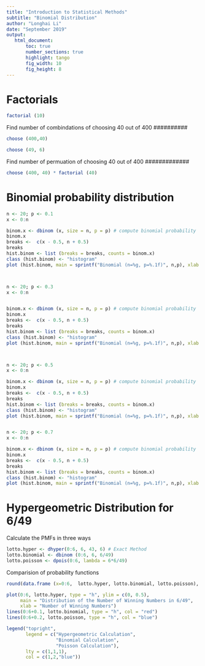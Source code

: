 ```yaml
---
title: "Introduction to Statistical Methods"
subtitle: "Binomial Distribution"
author: "Longhai Li"
date: "September 2019"
output: 
   html_document:
       toc: true
       number_sections: true
       highlight: tango
       fig_width: 10
       fig_height: 8
---
```

# Factorials 

```r
factorial (10)
```

Find number of combindations of choosing 40 out of 400 ##########

```r
choose (400,40)

choose (49, 6)
```

Find number of permuation of choosing 40 out of 400 #############

```r
choose (400, 40) * factorial (40)
```

# Binomial probability distribution 

```r
n <- 20; p <- 0.1
x <- 0:n

binom.x <- dbinom (x, size = n, p = p) # compute binomial probability
binom.x
breaks <-  c(x - 0.5, n + 0.5)
breaks
hist.binom <- list (breaks = breaks, counts = binom.x) 
class (hist.binom) <- "histogram"
plot (hist.binom, main = sprintf("Binomial (n=%g, p=%.1f)", n,p), xlab = "x")



n <- 20; p <- 0.3
x <- 0:n


binom.x <- dbinom (x, size = n, p = p) # compute binomial probability
binom.x
breaks <-  c(x - 0.5, n + 0.5)
breaks
hist.binom <- list (breaks = breaks, counts = binom.x) 
class (hist.binom) <- "histogram"
plot (hist.binom, main = sprintf("Binomial (n=%g, p=%.1f)", n,p), xlab = "x")



n <- 20; p <- 0.5
x <- 0:n

binom.x <- dbinom (x, size = n, p = p) # compute binomial probability
binom.x
breaks <-  c(x - 0.5, n + 0.5)
breaks
hist.binom <- list (breaks = breaks, counts = binom.x) 
class (hist.binom) <- "histogram"
plot (hist.binom, main = sprintf("Binomial (n=%g, p=%.1f)", n,p), xlab = "x")


n <- 20; p <- 0.7
x <- 0:n

binom.x <- dbinom (x, size = n, p = p) # compute binomial probability
binom.x
breaks <-  c(x - 0.5, n + 0.5)
breaks
hist.binom <- list (breaks = breaks, counts = binom.x) 
class (hist.binom) <- "histogram"
plot (hist.binom, main = sprintf("Binomial (n=%g, p=%.1f)", n,p), xlab = "x")
```

# Hypergeometric Distribution for 6/49
Calculate the PMFs in three ways

```r
lotto.hyper <- dhyper(0:6, 6, 43, 6) # Exact Method
lotto.binomial <- dbinom (0:6, 6, 6/49)
lotto.poisson <- dpois(0:6, lambda = 6*6/49)
```

Comparision of probability functions

```r
round(data.frame (x=0:6,  lotto.hyper, lotto.binomial, lotto.poisson), digits = 8)

plot(0:6, lotto.hyper, type = "h", ylim = c(0, 0.5),
     main = "Distribution of the Number of Winning Numbers in 6/49",
     xlab = "Number of Winning Numbers")
lines(0:6+0.1, lotto.binomial, type = "h", col = "red")
lines(0:6+0.2, lotto.poisson, type = "h", col = "blue")

legend("topright",
       legend = c("Hypergeometric Calculation",
                  "Binomial Calculation", 
                  "Poisson Calculation"), 
       lty = c(1,1,1),
       col = c(1,2,"blue"))
```

